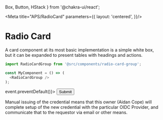   Box,
  Button,
  HStack
} from '@chakra-ui/react';

<Meta title="APS/RadioCard" parameters={{
  layout: 'centered',
}}/>

# Radio Card

A card component at its most basic implementation is a simple white box, but it can be expanded to present tables with headings and actions.

```javascript
import RadioCardGroup from '@src/components/radio-card-group';

const MyComponent = () => (
  <RadioCardGroup />
);
```
<Canvas>
  <Story name="Basic">
    <RadioCardGroup 
      name="flow"
      options={[
        {
          title: 'Manual',
          description: 'Manual issuing of the credential means that this owner (Aidan Cope) will complete setup of the new credential with the particular OIDC Provider, and communicate that to the requestor via email or other means.',
          value: 'manual',
        },
        {
          title: 'Automatic',
          description: 'Automatic issuing of the credential means that this owner (Aidan Cope) will complete setup of the new credential with the particular OIDC Provider, and communicate that to the requestor via email or other means.',
          value: 'automatic',
        },
      ]}
    />
  </Story>
</Canvas>

<Canvas>
  <Story name="Required">
    <form onSubmit={event => event.preventDefault()}>
      <RadioCardGroup 
        isRequired
        name="flow"
        options={[
          {
            title: 'Manual',
            description: 'Manual issuing of the credential means that this owner (Aidan Cope) will complete setup of the new credential with the particular OIDC Provider, and communicate that to the requestor via email or other means.',
            value: 'manual',
          },
          {
            title: 'Automatic',
            description: 'Automatic issuing of the credential means that this owner (Aidan Cope) will complete setup of the new credential with the particular OIDC Provider, and communicate that to the requestor via email or other means.',
            value: 'automatic',
          },
        ]}
      />
      <Box mt={4}>
        <Button type="submit">Submit</Button>
      </Box>
    </form>
  </Story>
</Canvas>

<Canvas>
  <Story name="Single Card">
    <RadioCard title="Manual">
      Manual issuing of the credential means that this owner (Aidan Cope) will complete setup of the new credential with the particular OIDC Provider, and communicate that to the requestor via email or other means.
    </RadioCard>
  </Story>
</Canvas>

